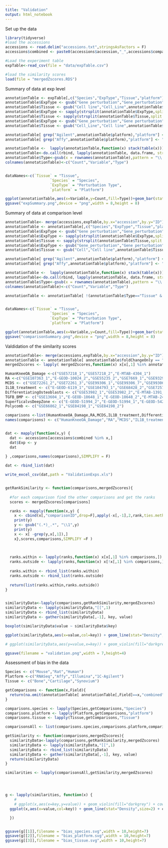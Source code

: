 ```yaml
---
title: "Validation"
output: html_notebook
---
```


Set up the data
```r
library(tidyverse)
#load the accessions
accessions <- read.delim("accessions.txt",stringsAsFactors = F)
accessions$combined <- paste0(accessions$accession,"_",accessions$comparison)

#Load the experiment table
expTable<-read_csv(file = "data/expTable.csv")

#load the similarity scores
load(file = "mergedZscores.RDS")
```

Summary of data at exp level
```r

annotationTable <- expTable[,c("Species","ExpType","Tissue","platform")]
annotationTable$ExpType <- gsub("Gene perturbation","Gene_perturbation",annotationTable$ExpType)
annotationTable$Tissue <- gsub("Cell line","Cell_Line",annotationTable$Tissue)
annotationTable$ExpType <- sapply(strsplit(annotationTable$ExpType,split = " "),"[[",1)
annotationTable$Tissue <- sapply(strsplit(annotationTable$Tissue,split = " "),"[[",1)
annotationTable$ExpType <- gsub("Gene_perturbation","Gene perturbation",annotationTable$ExpType)
annotationTable$Tissue <- gsub("Cell_Line","Cell line",annotationTable$Tissue)

annotationTable[ grep("Agilent",annotationTable$platform),"platform"] <- "Agilent" 
annotationTable[ grep("Affy",annotationTable$platform),"platform"] <- "Affymetrix" 

annotationTable <-  lapply(annotationTable,function(x) stack(table(x)))
annotationTable<-do.call(rbind, lapply(annotationTable, data.frame, stringsAsFactors=FALSE))
annotationTable$Type<-gsub(x = rownames(annotationTable),pattern = "\\..+",replacement = "",perl = T)
colnames(annotationTable)<-c("Count","Variable","Type")


dataNames<-c(`Tissue` = "Tissue",
                    `Species` = "Species",
                    `ExpType` = "Perturbation Type",
                    `platform` = "Platform")

ggplot(annotationTable,aes(x=Variable,y=Count,fill=Type))+geom_bar(stat="identity",fill="darkgrey")+facet_wrap(~Type,scale='free_x',labeller = as_labeller(dataNames)) + cowplot::theme_cowplot(font_size = 24) + theme(axis.text.x = element_text(angle = 45, vjust = 1, hjust=1),legend.position="none") + scale_fill_brewer(palette = "Set2") + ylab("Number of Experiments") + xlab("")
ggsave("expSummary.png",device = "png",width = 8,height = 8)
```

Summary of data at comparison level
```r
annotationTable<- merge(accessions,expTable,by.x="accession",by.y="ID")
annotationTable <- annotationTable[,c("Species","ExpType","Tissue","platform")]
annotationTable$ExpType <- gsub("Gene perturbation","Gene_perturbation",annotationTable$ExpType)
annotationTable$ExpType <- sapply(strsplit(annotationTable$ExpType,split = " "),"[[",1)
annotationTable$Tissue <- sapply(strsplit(annotationTable$Tissue,split = " "),"[[",1)
annotationTable$ExpType <- gsub("Gene_perturbation","Gene perturbation",annotationTable$ExpType)
annotationTable$Tissue <- gsub("Cell","Cell line",annotationTable$Tissue)

annotationTable[ grep("Agilent",annotationTable$platform),"platform"] <- "Agilent" 
annotationTable[ grep("Affy",annotationTable$platform),"platform"] <- "Affymetrix" 

annotationTable <-  lapply(annotationTable,function(x) stack(table(x)))
annotationTable<-do.call(rbind, lapply(annotationTable, data.frame, stringsAsFactors=FALSE))
annotationTable$Type<-gsub(x = rownames(annotationTable),pattern = "\\..+",replacement = "",perl = T)
colnames(annotationTable)<-c("Count","Variable","Type")

annotationTable <- annotationTable[ !(annotationTable$Type=="Tissue" & annotationTable$Count<15),]


dataNames<-c(`Tissue` = "Tissue",
                    `Species` = "Species",
                    `ExpType` = "Perturbation Type",
                    `platform` = "Platform")

ggplot(annotationTable,aes(x=Variable,y=Count,fill=Type))+geom_bar(stat="identity",fill="darkgrey")+facet_wrap(~Type,scale='free_x',labeller = as_labeller(dataNames)) + cowplot::theme_cowplot(font_size = 24) + theme(axis.text.x = element_text(angle = 45, vjust = 1, hjust=1),legend.position="none") + scale_fill_brewer(palette = "Set2") + ylab("Number of Expression Responses")  + xlab("")
ggsave("comparisonSummary.png",device = "png",width = 8,height = 8)
```

Valdidation of the similarity scores
```r
annotationTable<- merge(accessions,expTable,by.x="accession",by.y="ID")
annotationTable <- annotationTable[ annotationTable$foldChangeOnly == "FALSE",]
mergedZscores <- lapply( mergedZscores,function(x) x[x[,1] %in% annotationTable$combined,])

HumanKneeOA_Damage <-c("GSE57218_1","GSE57218_2","E-MTAB-4304_1")
RA <-c("GSE107363_1","E-GEOD-10024_2","GSE55235_2","GSE7669_1","GSE9329_1")
MCDS <- c("GSE72261_2","GSE72261_3","GSE99306_1","GSE99306_7","GSE99306_10","GSE99306_13","GSE30628_1")
IL1B_treatment <- c("E-GEOD-6119_1","GSE104793_1","GSE68428_2","GSE72575_4","GSE75181_2")
DifferentiatingOsteoblasts <- c("GSE53982_1","GSE53982_2","E-MTAB-1391_1","E-MTAB-1391_2","E-MTAB-1391_3")
TGFB_BMP <- c("GSE13604_1","E-GEOD-18648_1","E-GEOD-18648_2","E-MTAB-2450_1","GSE29233_1","GSE13837_1","GSE13837_2","GSE13837_3","GSE13837_4","GSE13837_5","GSE13837_6","GSE13837_7","GSE13837_8","GSE13837_9","GSE13837_10","GSE13837_11","GSE13837_12")
SuperficalvsDeepZone <- c("E-GEOD-51994_2","E-GEOD-51994_1","E-GEOD-54216_1","GSE39795_2")
Polycomb <- c("GSE66862_1","GSE84198_1","GSE84198_2")

comparisons <-list(HumanKneeOA_Damage,RA,MCDS,IL1B_treatment,DifferentiatingOsteoblasts,TGFB_BMP,SuperficalvsDeepZone,Polycomb)
names(comparisons) <- c("HumanKneeOA_Damage","RA","MCDS","IL1B_treatment","DifferentiatingOsteoblasts","TGFB_BMP","SuperficalvsDeepZone","Polycomb")


dat <- mapply(function(x,y) {
  dat <- accessions[accessions$combined %in% x,]
  dat$Exp <- y
  dat
  
} ,comparisons,names(comparisons),SIMPLIFY = F)

dat <- rbind_list(dat)

write_excel_csv(dat,path = "ValidationExps.xls")


getRankSimilarity <- function(comparisons,mergedZscores){
  
  #for each comparison find the other comparisons and get the ranks
  scores <- mergedZscores[comparisons]

  ranks <- mapply(function(x,y) {
    x <- cbind(x[,"comparisonID",drop=F],apply(-x[,-1],2,rank,ties.method= "random"))
    print(y)
    y <- gsub("(.*)_.*", "\\1",y)
    print(y)
    x <- x[ -grep(y,x[,1]),]
    x},scores,comparisons,SIMPLIFY =F )
  

 
  ranks.within <- lapply(ranks,function(x) x[x[,1] %in% comparisons,])
  ranks.outside <- lapply(ranks,function(x) x[!x[,1] %in% comparisons,])
  
  ranks.within <- rbind_list(ranks.within)
  ranks.outside <- rbind_list(ranks.outside)
  
  return(list(ranks.within,ranks.outside))
}


similarityData<-lapply(comparisons,getRankSimilarity,mergedZscores)
similarityData <- lapply(similarityData,"[[",1)
similarityData <- rbind_list(similarityData)
similarityData <- gather(similarityData[,-1], key, value)

boxplot(similarityData$value ~ similarityData$key)

ggplot(similarityData,aes(x=value,col=key)) + geom_line(stat="Density",size=2) + cowplot::theme_cowplot(font_size = 20) + scale_x_continuous(name = "Rank") + scale_y_continuous(name = "Density")+ theme(legend.title=element_blank()) + scale_color_manual(labels = c("Characteristic Direction Jaccard", "Fold Change Cosine","Fold Change Jaccard","Significance Jaccard"),values=c("blue","red","green","orange")) + theme(legend.position = c(0.3, 0.8))

# ggplot(similarityData,aes(y=value,x=key)) + geom_violin(fill="darkgrey") + cowplot::theme_cowplot(font_size = 20) + theme(legend.title=element_blank()) + scale_y_continuous(name = "Rank") + scale_x_discrete(name = "Similarity Method")

ggsave(filename = "validation.png",width = 7,height=4)

```
Assessment of bias in the data
```r
Species <- c("Mouse","Rat","Human")
Platform <-c("RNASeq","Affy","Illumina","1C-Agilent")
Tissue <- c("Bone","Cartilage","Synovium")

getComparisons <- function(x,Field){
  return(na.omit(annotationTable[ annotationTable[,Field]==x,"combined"]))
}

comparisons.species <- lapply(Species,getComparisons,"Species")
comparisons.platform <- lapply(Platform,getComparisons,"platform")
comparisons.tissue <- lapply(Tissue,getComparisons,"Tissue")

comparisonsAll <- list(comparisons.species,comparisons.platform,comparisons.tissue)

getSimilarity <- function(comparisons,mergedZscores){
  similarityData<-lapply(comparisons,getRankSimilarity,mergedZscores)
  similarityData <- lapply(similarityData,"[[",1)
  similarityData <- rbind_list(similarityData)
  similarityData <- gather(similarityData[,-1], key, value)
  return(similarityData)
}

similarities <- lapply(comparisonsAll,getSimilarity,mergedZscores)




g <- lapply(similarities, function(x) {
    # 
    # ggplot(x,aes(x=key,y=value)) + geom_violin(fill="darkgrey") + cowplot::theme_cowplot(font_size = 20) + theme(legend.title=element_blank()) + scale_y_continuous(name = "Rank") + scale_x_discrete(name = "Method")
  ggplot(x,aes(x=value,col=key)) + geom_line(stat="Density",size=2) + cowplot::theme_cowplot(font_size = 20) + scale_x_continuous(name = "Rank") + scale_y_continuous(name = "Density")+ theme(legend.title=element_blank()) +  scale_color_manual(labels = c("Characteristic Direction Jaccard", "Fold Change Cosine","Fold Change Jaccard","Significance Jaccard"),values=c("blue","red","green","orange"))

  })


ggsave(g[[1]],filename = "bias_species.svg",width = 10,height=7)
ggsave(g[[2]],filename = "bias_platform.svg",width = 10,height=7)
ggsave(g[[3]],filename = "bias_tissue.svg",width = 10,height=7)

```

